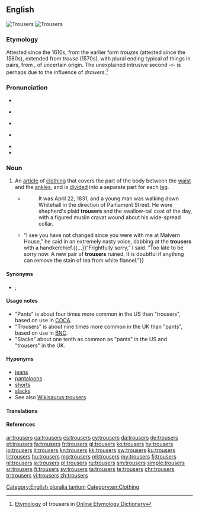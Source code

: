 ==English==
{{wikipedia}}
[[Image:Overzeas longpocket jeans.jpg|thumb|Trousers]]
[[Image:Trousers.jpg|thumb|Trousers]]

===Etymology===
Attested since the 1610s, from the earlier form ''trouzes'' (attested since the 1580s), extended from ''trouse'' (1570s), with plural ending typical of things in pairs, from {{etyl|mga|en}} {{m|mga|triubhas||close-fitting shorts}}, of uncertain origin. The unexplained intrusive second -r- is perhaps due to the influence of ''drawers''.<ref>[http://www.etymonline.com/index.php?term=trousers Etymology] of trousers in [[:w:Online Etymology Dictionary|Online Etymology Dictionary]]</ref>

===Pronunciation===
* {{audio|En-au-trousers.ogg|Audio (AUS)|lang=en}}
* {{a|UK}} {{IPA|/ˈtɹaʊzəz/|lang=en}}
* {{audio|En-uk-trousers.ogg|Audio (UK)|lang=en}}
* {{a|US}} {{IPA|/ˈtɹaʊzɚz/|lang=en}}
* {{audio|en-us-trousers.ogg|Audio (US)|lang=en}}
* {{hyphenation|trou|sers|lang=en}}

===Noun===
{{en-plural noun}}

# An [[article]] of [[clothing]] that covers the part of the body between the [[waist]] and the [[ankle]]s, and is [[divide]]d into a separate part for each [[leg]].
#: {{ux|en|Why can women wear '''trousers''' when men can't wear skirts?}}
#* {{RQ:SWymn ChpngBrgh|I|01}}
#*: It was April 22, 1831, and a young man was walking down Whitehall in the direction of Parliament Street. He wore shepherd's plaid '''trousers''' and the swallow-tail coat of the day, with a figured muslin cravat wound about his wide-spread collar.
#* {{RQ:Wodehouse Offing|XIX|The effect the apparition had on me was to make me start violently, and we all know what happens when you start violently while holding a full cup of tea. The contents of mine flew through the air and came to rest on the '''trousers''' of Aubrey Upjohn, MA, moistening them to no little extent. Indeed, it would scarcely be distorting the facts to say that he was now not so much wearing '''trousers''' as wearing tea.{{...}}“I see you have not changed since you were with me at Malvern House,” he said in an extremely nasty voice, dabbing at the '''trousers''' with a handkerchief.{{...}}“Frightfully sorry,” I said. “Too late to be sorry now. A new pair of '''trousers''' ruined. It is doubtful if anything can remove the stain of tea from white flannel.”}}

====Synonyms====
* {{sense|article of clothing}} {{l|en|pants}} {{qualifier|mainly US}}; {{l|en|strides}} {{qualifier|Australia}}

====Usage notes====
* "Pants" is about four times more common in the US than "trousers", based on use in [[COCA]].
* "Trousers" is about nine times more common in the UK than "pants", based on use in [[BNC]].
* "Slacks" about one tenth as common as "pants" in the US and "trousers" in the UK.

====Hyponyms====
* [[jeans]]
* [[pantaloons]]
* [[shorts]]
* [[slacks]]
* See also [[Wikisaurus:trousers]]

====Translations====
{{trans-see|article of clothing for the lower body|pants}}

====References====
<references/>

[[Category:English pluralia tantum]]
[[Category:en:Clothing]]

[[ar:trousers]]
[[ca:trousers]]
[[cs:trousers]]
[[cy:trousers]]
[[da:trousers]]
[[de:trousers]]
[[et:trousers]]
[[fa:trousers]]
[[fr:trousers]]
[[gl:trousers]]
[[ko:trousers]]
[[hy:trousers]]
[[io:trousers]]
[[it:trousers]]
[[kn:trousers]]
[[kk:trousers]]
[[sw:trousers]]
[[ku:trousers]]
[[li:trousers]]
[[hu:trousers]]
[[mg:trousers]]
[[ml:trousers]]
[[my:trousers]]
[[fj:trousers]]
[[nl:trousers]]
[[ja:trousers]]
[[pl:trousers]]
[[ru:trousers]]
[[sm:trousers]]
[[simple:trousers]]
[[sr:trousers]]
[[fi:trousers]]
[[sv:trousers]]
[[ta:trousers]]
[[te:trousers]]
[[chr:trousers]]
[[tr:trousers]]
[[vi:trousers]]
[[zh:trousers]]